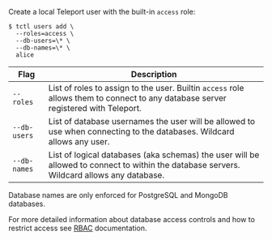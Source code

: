 Create a local Teleport user with the built-in `access` role:

```code
$ tctl users add \
  --roles=access \
  --db-users=\* \
  --db-names=\* \
  alice
```

| Flag | Description |
| ---- | ----------- |
| `--roles` | List of roles to assign to the user. Builtin `access` role allows them to connect to any database server registered with Teleport. |
| `--db-users` | List of database usernames the user will be allowed to use when connecting to the databases. Wildcard allows any user. |
| `--db-names` | List of logical databases (aka schemas) the user will be allowed to connect to within the database servers. Wildcard allows any database. |

<Admonition type="warning">
  Database names are only enforced for PostgreSQL and MongoDB databases.
</Admonition>

For more detailed information about database access controls and how to restrict
access see [RBAC](../../database-access/rbac.mdx) documentation.
